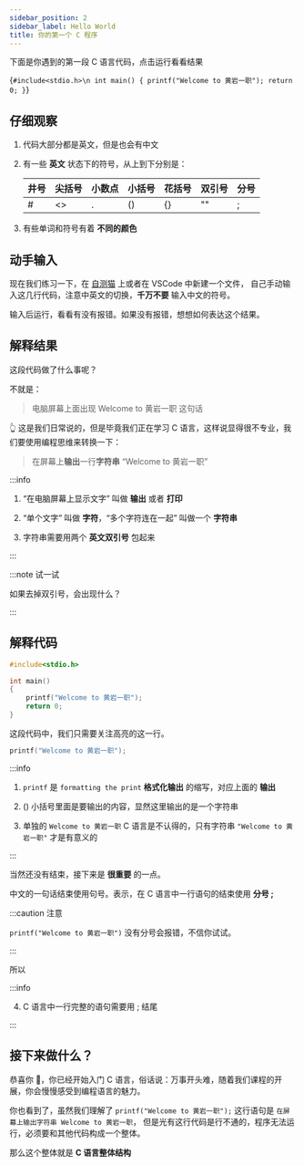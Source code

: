 ```yaml
---
sidebar_position: 2
sidebar_label: Hello World
title: 你的第一个 C 程序
---
```


下面是你遇到的第一段 C 语言代码，点击运行看看结果

<Editor>{`#include<stdio.h>\n
int main()
{
    printf("Welcome to 黄岩一职");
    return 0;
}`}</Editor>

## 仔细观察

1. 代码大部分都是英文，但是也会有中文
2. 有一些 **英文** 状态下的符号，从上到下分别是：

    | 井号 | 尖括号 | 小数点 | 小括号 | 花括号 | 双引号 | 分号 |
    |----|-----|-----|-----|-----|-----|----|
    | #  | <\> | .   | ()  | {}  | ""  | ;  |

3. 有些单词和符号有着 **不同的颜色**

## 动手输入

现在我们练习一下，在 [自测猫](https://code.hyyz.izhai.net/) 上或者在 VSCode 中新建一个文件，
自己手动输入这几行代码，注意中英文的切换，**千万不要** 输入中文的符号。

输入后运行，看看有没有报错。如果没有报错，想想如何表达这个结果。

## 解释结果

这段代码做了什么事呢？

不就是：

> 电脑屏幕上面出现 Welcome to 黄岩一职 这句话

👆 这是我们日常说的，但是毕竟我们正在学习 C 语言，这样说显得很不专业，我们要使用编程思维来转换一下：

> 在屏幕上**输出**一行**字符串** “Welcome to 黄岩一职”

:::info

1. “在电脑屏幕上显示文字” 叫做 **输出** 或者 **打印**

2. “单个文字” 叫做 **字符**，“多个字符连在一起” 叫做一个 **字符串**

3. 字符串需要用两个 **英文双引号** 包起来

:::

:::note 试一试

如果去掉双引号，会出现什么？

:::

## 解释代码

```c {5}
#include<stdio.h>

int main()
{
    printf("Welcome to 黄岩一职");
    return 0;
}
```

这段代码中，我们只需要关注高亮的这一行。

```c
printf("Welcome to 黄岩一职");
```

:::info

1. `printf` 是 `formatting the print` **格式化输出** 的缩写，对应上面的 **输出**

2. () 小括号里面是要输出的内容，显然这里输出的是一个字符串

3. 单独的 `Welcome to 黄岩一职` C 语言是不认得的，只有字符串 `"Welcome to 黄岩一职"` 才是有意义的

:::

当然还没有结束，接下来是 **很重要** 的一点。

中文的一句话结束使用句号。表示，在 C 语言中一行语句的结束使用 **分号 ;**

:::caution 注意

`printf("Welcome to 黄岩一职")` 没有分号会报错，不信你试试。

:::

所以

:::info

4. C 语言中一行完整的语句需要用 ; 结尾

:::

## 接下来做什么？

恭喜你 🎉，你已经开始入门 C 语言，俗话说：万事开头难，随着我们课程的开展，你会慢慢感受到编程语言的魅力。

你也看到了，虽然我们理解了 `printf("Welcome to 黄岩一职");` 这行语句是 `在屏幕上输出字符串 Welcome to 黄岩一职`，
但是光有这行代码是行不通的，程序无法运行，必须要和其他代码构成一个整体。

那么这个整体就是 **C 语言整体结构**